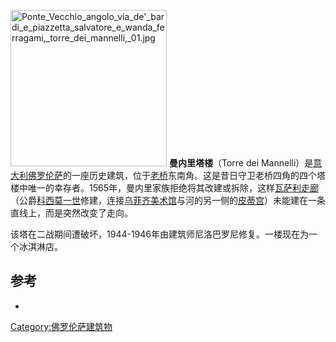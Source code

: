 {{original research|time=2016-09-17T02:00:40+00:00}}
{{refimprove|time=2016-09-17T02:00:40+00:00}}
[[File:Ponte_Vecchio_angolo_via_de'_bardi_e_piazzetta_salvatore_e_wanda_ferragami,_torre_dei_mannelli,_01.jpg|250px]]
'''曼内里塔楼'''（Torre dei Mannelli）是[[意大利|意大利]][[佛罗伦萨|佛罗伦萨]]的一座历史建筑，位于[[老桥|老桥]]东南角。这是昔日守卫老桥四角的四个塔楼中唯一的幸存者。1565年，曼内里家族拒绝将其改建或拆除，这样[[瓦萨利走廊|瓦萨利走廊]]（公爵[[科西莫一世_(托斯卡纳)|科西莫一世]]修建，连接[[乌菲齐美术馆|乌菲齐美术馆]]与河的另一侧的[[皮蒂宫|皮蒂宫]]）未能建在一条直线上，而是突然改变了走向。

该塔在二战期间遭破坏，1944-1946年由建筑师尼洛巴罗尼修复。一楼现在为一个冰淇淋店。

==参考==
*{{cite book|first=Fortunato|last= Grimaldi|title= Le "case-torri" di Firenze|publisher= Edizioni Tassinari |location=Florence|year=2005}}
{{coord|43|46|3.13|N|11|15|10.65|E|source:itwiki_region:IT_type:landmark|display=title}}
{{佛罗伦萨地标}}
[[Category:佛罗伦萨建筑物|Category:佛罗伦萨建筑物]]